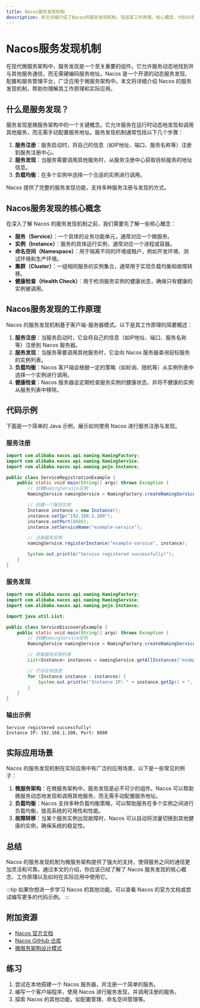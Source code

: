 ```yaml
---
title: Nacos服务发现机制
description: 本文详细介绍了Nacos的服务发现机制，包括其工作原理、核心概念、代码示例以及实际应用场景，适合初学者学习。
---
```


# Nacos服务发现机制

在现代微服务架构中，服务发现是一个至关重要的组件。它允许服务动态地找到并与其他服务通信，而无需硬编码服务地址。Nacos 是一个开源的动态服务发现、配置和服务管理平台，广泛应用于微服务架构中。本文将详细介绍 Nacos 的服务发现机制，帮助你理解其工作原理和实际应用。

## 什么是服务发现？

服务发现是微服务架构中的一个关键概念。它允许服务在运行时动态地发现和调用其他服务，而无需手动配置服务地址。服务发现机制通常包括以下几个步骤：

1. **服务注册**：服务启动时，将自己的信息（如IP地址、端口、服务名称等）注册到服务注册中心。
2. **服务发现**：当服务需要调用其他服务时，从服务注册中心获取目标服务的地址信息。
3. **负载均衡**：在多个实例中选择一个合适的实例进行调用。

Nacos 提供了完整的服务发现功能，支持多种服务注册与发现的方式。

## Nacos服务发现的核心概念

在深入了解 Nacos 的服务发现机制之前，我们需要先了解一些核心概念：

- **服务（Service）**：一个具体的业务功能单元，通常对应一个微服务。
- **实例（Instance）**：服务的具体运行实例，通常对应一个进程或容器。
- **命名空间（Namespace）**：用于隔离不同的环境或租户，例如开发环境、测试环境和生产环境。
- **集群（Cluster）**：一组相同服务的实例集合，通常用于实现负载均衡和故障转移。
- **健康检查（Health Check）**：用于检测服务实例的健康状态，确保只有健康的实例被调用。

## Nacos服务发现的工作原理

Nacos 的服务发现机制基于客户端-服务器模式。以下是其工作原理的简要概述：

1. **服务注册**：当服务启动时，它会将自己的信息（如IP地址、端口、服务名称等）注册到 Nacos 服务器。
2. **服务发现**：当服务需要调用其他服务时，它会向 Nacos 服务器查询目标服务的实例列表。
3. **负载均衡**：Nacos 客户端会根据一定的策略（如轮询、随机等）从实例列表中选择一个实例进行调用。
4. **健康检查**：Nacos 服务器会定期检查服务实例的健康状态，并将不健康的实例从服务列表中移除。

## 代码示例

下面是一个简单的 Java 示例，展示如何使用 Nacos 进行服务注册与发现。

### 服务注册

```java
import com.alibaba.nacos.api.naming.NamingFactory;
import com.alibaba.nacos.api.naming.NamingService;
import com.alibaba.nacos.api.naming.pojo.Instance;

public class ServiceRegistrationExample {
    public static void main(String[] args) throws Exception {
        // 创建NamingService实例
        NamingService namingService = NamingFactory.createNamingService("127.0.0.1:8848");

        // 创建一个服务实例
        Instance instance = new Instance();
        instance.setIp("192.168.1.100");
        instance.setPort(8080);
        instance.setServiceName("example-service");

        // 注册服务实例
        namingService.registerInstance("example-service", instance);

        System.out.println("Service registered successfully!");
    }
}
```

### 服务发现

```java
import com.alibaba.nacos.api.naming.NamingFactory;
import com.alibaba.nacos.api.naming.NamingService;
import com.alibaba.nacos.api.naming.pojo.Instance;

import java.util.List;

public class ServiceDiscoveryExample {
    public static void main(String[] args) throws Exception {
        // 创建NamingService实例
        NamingService namingService = NamingFactory.createNamingService("127.0.0.1:8848");

        // 获取服务实例列表
        List<Instance> instances = namingService.getAllInstances("example-service");

        // 打印实例信息
        for (Instance instance : instances) {
            System.out.println("Instance IP: " + instance.getIp() + ", Port: " + instance.getPort());
        }
    }
}
```

### 输出示例

```
Service registered successfully!
Instance IP: 192.168.1.100, Port: 8080
```

## 实际应用场景

Nacos 的服务发现机制在实际应用中有广泛的应用场景，以下是一些常见的例子：

1. **微服务架构**：在微服务架构中，服务发现是必不可少的组件。Nacos 可以帮助微服务动态地发现和调用其他服务，而无需手动配置服务地址。
2. **负载均衡**：Nacos 支持多种负载均衡策略，可以帮助服务在多个实例之间进行负载均衡，提高系统的可用性和性能。
3. **故障转移**：当某个服务实例出现故障时，Nacos 可以自动将流量切换到其他健康的实例，确保系统的稳定性。

## 总结

Nacos 的服务发现机制为微服务架构提供了强大的支持，使得服务之间的通信更加灵活和可靠。通过本文的介绍，你应该已经了解了 Nacos 服务发现的核心概念、工作原理以及如何在实际应用中使用它。

:::tip
如果你想进一步学习 Nacos 的其他功能，可以查看 Nacos 的官方文档或尝试编写更多的代码示例。
:::

## 附加资源

- [Nacos 官方文档](https://nacos.io/zh-cn/docs/what-is-nacos.html)
- [Nacos GitHub 仓库](https://github.com/alibaba/nacos)
- [微服务架构设计模式](https://microservices.io/)

## 练习

1. 尝试在本地搭建一个 Nacos 服务器，并注册一个简单的服务。
2. 编写一个客户端程序，使用 Nacos 进行服务发现，并调用注册的服务。
3. 探索 Nacos 的其他功能，如配置管理、命名空间管理等。
